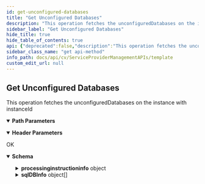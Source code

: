 ```yaml
---
id: get-unconfigured-databases
title: "Get Unconfigured Databases"
description: "This operation fetches the unconfiguredDatabases on the instance with instanceId"
sidebar_label: "Get Unconfigured Databases"
hide_title: true
hide_table_of_contents: true
api: {"deprecated":false,"description":"This operation fetches the unconfiguredDatabases on the instance with instanceId","operationId":"Get Unconfigured Databases","parameters":[{"description":"","in":"header","name":"Authtoken","required":true,"schema":{"example":"{{TOKEN}}","type":"string"}},{"description":"","in":"path","name":"clientId","required":true,"schema":{"type":"string"}},{"description":"","in":"path","name":"instanceId","required":true,"schema":{"type":"string"}}],"tags":["Sql"],"responses":{"200":{"description":"OK","content":{"application/json":{"schema":{"type":"object","properties":{"processinginstructioninfo":{"type":"object","properties":{"attributes":{"type":"array","items":{"type":"object","properties":{"name":{"type":"string"},"value":{"type":"string"}}}}}},"sqlDBInfo":{"type":"array","items":{"type":"object","properties":{"databaseName":{"type":"string"},"recoveryModelType":{"type":"integer"},"createdTime":{"type":"integer"},"databaseId":{"type":"integer"}}}}},"x-examples":{"Example 1":{"processinginstructioninfo":{"attributes":[{"name":"exitval","value":"0"}]},"sqlDBInfo":[{"databaseName":"db1","recoveryModelType":1,"createdTime":1595241989,"databaseId":13},{"databaseName":"master","recoveryModelType":3,"createdTime":1049773416,"databaseId":1},{"databaseName":"model","recoveryModelType":1,"createdTime":1049773416,"databaseId":3},{"databaseName":"msdb","recoveryModelType":3,"createdTime":1461957398,"databaseId":4}]}}},"examples":{"Unconfigured Databases":{"value":{"processinginstructioninfo":{"attributes":[{"name":"exitval","value":"0"}]},"sqlDBInfo":[{"databaseName":"db1","recoveryModelType":1,"createdTime":1595241989,"databaseId":13},{"databaseName":"master","recoveryModelType":3,"createdTime":1049773416,"databaseId":1},{"databaseName":"model","recoveryModelType":1,"createdTime":1049773416,"databaseId":3},{"databaseName":"msdb","recoveryModelType":3,"createdTime":1461957398,"databaseId":4}]}}}}}}},"method":"get","path":"/Client/{clientId}/Sql/Instance/{instanceId}/unconfiguredDatabases","servers":[{"url":"http://{hostname}/webconsole/api","variables":{"hostname":{"default":"localhost","description":"Webconsole"}}}],"info":{"title":"Template","contact":{},"version":"1.0","description":"Template"},"postman":{"name":"Get Unconfigured Databases","description":{"content":"This operation fetches the unconfiguredDatabases on the instance with instanceId","type":"text/plain"},"url":{"path":["Client",":clientId","Sql","Instance",":instanceId","unconfiguredDatabases"],"host":["{{baseUrl}}"],"query":[],"variable":[{"disabled":false,"description":{"content":"(Required) ","type":"text/plain"},"type":"any","value":"","key":"clientId"},{"disabled":false,"description":{"content":"(Required) ","type":"text/plain"},"type":"any","value":"","key":"instanceId"}]},"header":[{"disabled":false,"description":{"content":"(Required) ","type":"text/plain"},"key":"Authtoken","value":""},{"key":"Accept","value":"application/json"}],"method":"GET"}}
sidebar_class_name: "get api-method"
info_path: docs/api/cv/ServiceProviderManagementAPIs/template
custom_edit_url: null
---
```



## Get Unconfigured Databases



This operation fetches the unconfiguredDatabases on the instance with instanceId

<details style={{"marginBottom":"1rem"}} data-collapsed={false} open={true}><summary style={{}}><strong>Path Parameters</strong></summary><div><ul><ParamsItem className={"paramsItem"} param={{"description":"","in":"path","name":"clientId","required":true,"schema":{"type":"string"}}}></ParamsItem><ParamsItem className={"paramsItem"} param={{"description":"","in":"path","name":"instanceId","required":true,"schema":{"type":"string"}}}></ParamsItem></ul></div></details><details style={{"marginBottom":"1rem"}} data-collapsed={false} open={true}><summary style={{}}><strong>Header Parameters</strong></summary><div><ul><ParamsItem className={"paramsItem"} param={{"description":"","in":"header","name":"Authtoken","required":true,"schema":{"example":"{{TOKEN}}","type":"string"}}}></ParamsItem></ul></div></details><div><ApiTabs><TabItem label={"200"} value={"200"}><div>

OK

</div><div><MimeTabs schemaType={"response"}><TabItem label={"application/json"} value={"application/json"}><SchemaTabs><TabItem label={"Schema"} value={"Schema"}><details style={{}} data-collapsed={false} open={true}><summary style={{"textAlign":"left"}}><strong>Schema</strong></summary><div style={{"textAlign":"left","marginLeft":"1rem"}}></div><ul style={{"marginLeft":"1rem"}}><SchemaItem collapsible={true} className={"schemaItem"}><details style={{}}><summary style={{}}><strong>processinginstructioninfo</strong><span style={{"opacity":"0.6"}}> object</span></summary><div style={{"marginLeft":"1rem"}}><SchemaItem collapsible={true} className={"schemaItem"}><details style={{}}><summary style={{}}><strong>attributes</strong><span style={{"opacity":"0.6"}}> object[]</span></summary><div style={{"marginLeft":"1rem"}}><SchemaItem collapsible={false} name={"name"} required={false} deprecated={undefined} schemaDescription={undefined} schemaName={"string"} qualifierMessage={undefined} defaultValue={undefined}></SchemaItem><SchemaItem collapsible={false} name={"value"} required={false} deprecated={undefined} schemaDescription={undefined} schemaName={"string"} qualifierMessage={undefined} defaultValue={undefined}></SchemaItem></div></details></SchemaItem></div></details></SchemaItem><SchemaItem collapsible={true} className={"schemaItem"}><details style={{}}><summary style={{}}><strong>sqlDBInfo</strong><span style={{"opacity":"0.6"}}> object[]</span></summary><div style={{"marginLeft":"1rem"}}><SchemaItem collapsible={false} name={"databaseName"} required={false} deprecated={undefined} schemaDescription={undefined} schemaName={"string"} qualifierMessage={undefined} defaultValue={undefined}></SchemaItem><SchemaItem collapsible={false} name={"recoveryModelType"} required={false} deprecated={undefined} schemaDescription={undefined} schemaName={"integer"} qualifierMessage={undefined} defaultValue={undefined}></SchemaItem><SchemaItem collapsible={false} name={"createdTime"} required={false} deprecated={undefined} schemaDescription={undefined} schemaName={"integer"} qualifierMessage={undefined} defaultValue={undefined}></SchemaItem><SchemaItem collapsible={false} name={"databaseId"} required={false} deprecated={undefined} schemaDescription={undefined} schemaName={"integer"} qualifierMessage={undefined} defaultValue={undefined}></SchemaItem></div></details></SchemaItem></ul></details></TabItem><TabItem label={"Example (from schema)"} value={"Example (from schema)"}><ResponseSamples responseExample={"{\n  \"processinginstructioninfo\": {\n    \"attributes\": [\n      {\n        \"name\": \"string\",\n        \"value\": \"string\"\n      }\n    ]\n  },\n  \"sqlDBInfo\": [\n    {\n      \"databaseName\": \"string\",\n      \"recoveryModelType\": 0,\n      \"createdTime\": 0,\n      \"databaseId\": 0\n    }\n  ]\n}"} language={"json"}></ResponseSamples></TabItem><TabItem label={" Unconfigured  Databases"} value={" Unconfigured  Databases"}><ResponseSamples responseExample={"{\n  \"processinginstructioninfo\": {\n    \"attributes\": [\n      {\n        \"name\": \"exitval\",\n        \"value\": \"0\"\n      }\n    ]\n  },\n  \"sqlDBInfo\": [\n    {\n      \"databaseName\": \"db1\",\n      \"recoveryModelType\": 1,\n      \"createdTime\": 1595241989,\n      \"databaseId\": 13\n    },\n    {\n      \"databaseName\": \"master\",\n      \"recoveryModelType\": 3,\n      \"createdTime\": 1049773416,\n      \"databaseId\": 1\n    },\n    {\n      \"databaseName\": \"model\",\n      \"recoveryModelType\": 1,\n      \"createdTime\": 1049773416,\n      \"databaseId\": 3\n    },\n    {\n      \"databaseName\": \"msdb\",\n      \"recoveryModelType\": 3,\n      \"createdTime\": 1461957398,\n      \"databaseId\": 4\n    }\n  ]\n}"} language={"json"}></ResponseSamples></TabItem></SchemaTabs></TabItem></MimeTabs></div></TabItem></ApiTabs></div>
      